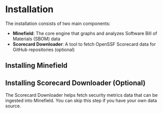 
# Installation

The installation consists of two main components:
- **Minefield**: The core engine that graphs and analyzes Software Bill of Materials (SBOM) data
- **Scorecard Downloader**: A tool to fetch OpenSSF Scorecard data for GitHub repositories (optional)

## Installing Minefield

<Install/>

## Installing Scorecard Downloader (Optional)

The Scorecard Downloader helps fetch security metrics data that can be ingested into Minefield. You can skip this step if you have your own data source.

<InstallScorecardCollector/>